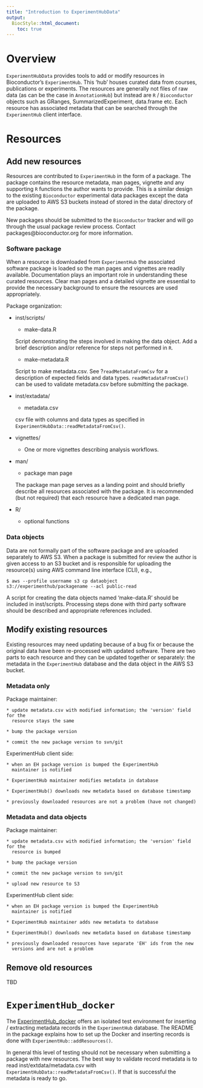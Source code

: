 ```yaml
---
title: "Introduction to ExperimentHubData"
output:
  BiocStyle::html_document:
    toc: true
---
```

<!--
%% \VignetteEngine{knitr::rmarkdown}
%\VignetteIndexEntry{Introduction to ExperimentHubData}
-->


# Overview

`ExperimentHubData` provides tools to add or modify resources in 
Bioconductor's `ExperimentHub`. This 'hub' houses curated data from courses,
publications or experiments.  The resources are generally not files of raw data 
(as can be the case in `AnnotationHub`) but instead are `R` / `Bioconductor` 
objects such as GRanges, SummarizedExperiment, data.frame etc.  Each resource 
has associated metadata that can be searched through the `ExperimentHub` client interface.


# Resources

## Add new resources 

Resources are contributed to `ExperimentHub` in the form of a package.  The
package contains the resource metadata, man pages, vignette and any supporting
`R` functions the author wants to provide.  This is a similar design to the
existing `Bioconductor` experimental data packages except the data are
uploaded to AWS S3 buckets instead of stored in the data/ directory of the
package.

New packages should be submitted to the `Bioconductor` tracker and will
go through the usual package review process. Contact packages@bioconductor.org 
for more information.

### Software package

When a resource is downloaded from `ExperimentHub` the associated software 
package is loaded so the man pages and vignettes are readily available.
Documentation plays an important role in understanding these curated resources. 
Clear man pages and a detailed vignette are essential to provide the necessary
background to ensure the resources are used appropriately.

Package organization:

* inst/scripts/
    - make-data.R

    Script demonstrating the steps involved in making the data object. Add
    a brief description and/or reference for steps not performed in `R`.

    - make-metadata.R

    Script to make metadata.csv. See ?`readMetadataFromCsv` for
    a description of expected fields and data types.  `readMetadataFromCsv()`
    can be used to validate metadata.csv before submitting the package.

* inst/extadata/
    - metadata.csv

    csv file with columns and data types as specified in 
    `ExperimentHubData::readMetadataFromCsv()`.

* vignettes/
    - One or more vignettes describing analysis workflows. 

* man/
    - package man page 
 
    The package man page serves as a landing point and should briefly describe
    all resources associated with the package. It is recommended (but not
    required) that each resource have a dedicated man page.

* R/
    - optional functions

### Data objects

Data are not formally part of the software package and are uploaded separately
to AWS S3. When a package is submitted for review the author is 
given access to an S3 bucket and is responsible for uploading the resource(s) 
using AWS command line interface (CLI), e.g.,

    $ aws --profile username s3 cp dataobject s3://experimenthub/packagename --acl public-read

A script for creating the data objects named 'make-data.R' should be 
included in inst/scripts. Processing steps done with third party software 
should be described and appropriate references included.

## Modify existing resources

Existing resources may need updating because of a bug fix or because the
original data have been re-processed with updated software. There are two parts
to each resource and they can be updated together or separately: the metadata 
in the `ExperimentHub` database and the data object in the AWS S3 bucket.

### Metadata only

Package maintainer:

    * update metadata.csv with modified information; the 'version' field for the
      resource stays the same

    * bump the package version

    * commit the new package version to svn/git

ExperimentHub client side:

    * when an EH package version is bumped the ExperimentHub
      maintainer is notified

    * ExperimentHub maintainer modifies metadata in database

    * ExperimentHub() downloads new metadata based on database timestamp

    * previously downloaded resources are not a problem (have not changed)

### Metadata and data objects 

Package maintainer:

    * update metadata.csv with modified information; the 'version' field for the
      resource is bumped 

    * bump the package version

    * commit the new package version to svn/git
 
    * upload new resource to S3

ExperimentHub client side:

    * when an EH package version is bumped the ExperimentHub
      maintainer is notified

    * ExperimentHub maintainer adds new metadata to database

    * ExperimentHub() downloads new metadata based on database timestamp

    * previously downloaded resources have separate 'EH' ids from the new
      versions and are not a problem


## Remove old resources

TBD


# `ExperimentHub_docker`

The [ExperimentHub_docker](https://github.com/Bioconductor/ExperimentHub_docker)
offers an isolated test environment for inserting / extracting metadata records
in the `ExperimentHub` database. The README in the package explains how to
set up the Docker and inserting records is done with
`ExperimentHub::addResources()`.

In general this level of testing should not be necessary when submitting
a package with new resources. The best way to validate record metadata is to 
read inst/extdata/metadata.csv with `ExperimentHubData::readMetadataFromCsv()`.
If that is successful the metadata is ready to go.

